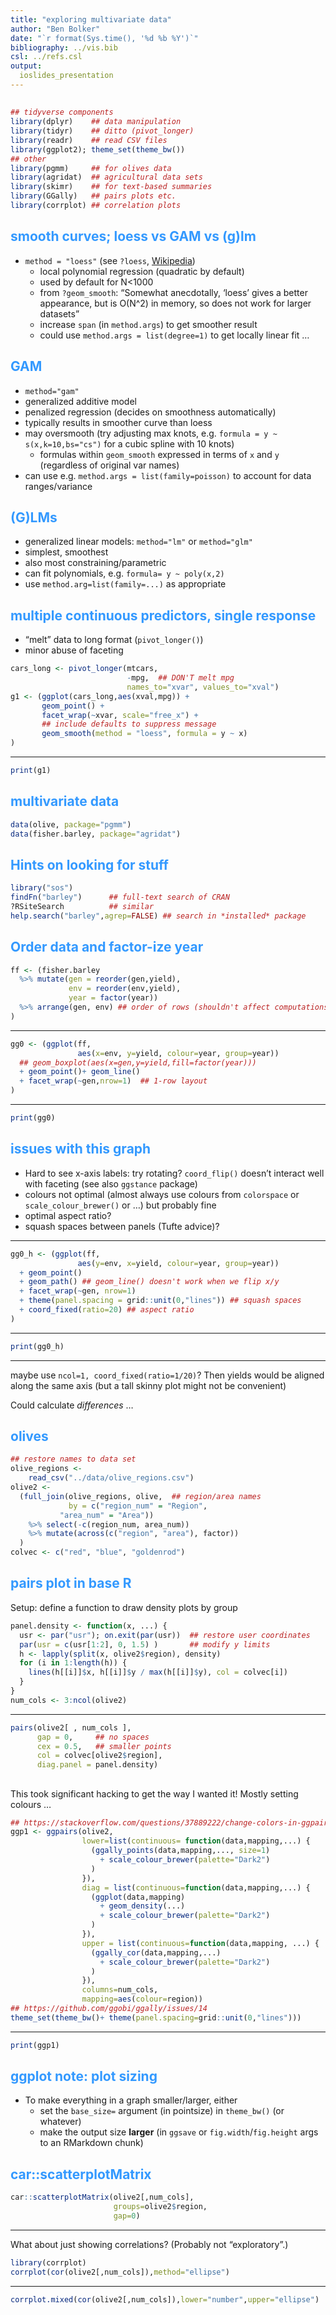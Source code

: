 ```yaml
---
title: "exploring multivariate data"
author: "Ben Bolker"
date: "`r format(Sys.time(), '%d %b %Y')`"
bibliography: ../vis.bib
csl: ../refs.csl
output:
  ioslides_presentation
---
```


<!-- 
apa.csl is a slightly hacked version of APA 
  (modified for "et al" after 2 authors in text)
-->
<!-- .refs is style for reference page (small text) -->
<style>
.refs {
   font-size: 16px;
}
h2 { 
 color: #3399ff;		
}
h3 { 
 color: #3399ff;		
}
.title-slide {
   background-color: #55bbff;
}
</style>
<!--    content: url(https://i.creativecommons.org/l/by-sa/4.0/88x31.png)
>
<!-- Limit image width and height -->
<style type="text/css">
img {     
  max-height: 560px;     
  max-width: 800px; 
}
</style>

## 

```r
## tidyverse components
library(dplyr)    ## data manipulation
library(tidyr)    ## ditto (pivot_longer)
library(readr)    ## read CSV files
library(ggplot2); theme_set(theme_bw())
## other
library(pgmm)     ## for olives data
library(agridat)  ## agricultural data sets
library(skimr)    ## for text-based summaries
library(GGally)   ## pairs plots etc.
library(corrplot) ## correlation plots
```

## smooth curves; loess vs GAM vs (g)lm

- `method = "loess"` (see `?loess`, [Wikipedia](https://en.wikipedia.org/wiki/Local_regression))
    - local polynomial regression (quadratic by default)
    - used by default for N<1000
	- from `?geom_smooth`: "Somewhat anecdotally, 'loess' gives a better appearance, but is O(N^2) in memory, so does not work for larger datasets"
	- increase `span` (in `method.args`) to get smoother result
	- could use `method.args = list(degree=1)` to get locally linear fit ...
	
## GAM

- `method="gam"`
- generalized additive model
- penalized regression (decides on smoothness automatically)
- typically results in smoother curve than loess
- may oversmooth (try adjusting max knots, e.g. `formula = y ~ s(x,k=10,bs="cs")` for a cubic spline with 10 knots)
   - formulas within `geom_smooth` expressed in terms of `x` and `y` (regardless of original var names)
- can use e.g. `method.args = list(family=poisson)` to account for data ranges/variance

## (G)LMs

- generalized linear models: `method="lm"` or `method="glm"`
- simplest, smoothest
- also most constraining/parametric
- can fit polynomials, e.g. `formula= y ~ poly(x,2)`
- use `method.arg=list(family=...)` as appropriate

## multiple continuous predictors, single response

- "melt" data to long format (`pivot_longer()`)
- minor abuse of faceting

```r
cars_long <- pivot_longer(mtcars,
                          -mpg,  ## DON'T melt mpg
                          names_to="xvar", values_to="xval")
g1 <- (ggplot(cars_long,aes(xval,mpg)) +
       geom_point() +
       facet_wrap(~xvar, scale="free_x") +
       ## include defaults to suppress message
       geom_smooth(method = "loess", formula = y ~ x)
)
```

---

```r
print(g1)
```

## multivariate data

```r
data(olive, package="pgmm")
data(fisher.barley, package="agridat")
```

## Hints on looking for stuff

```r
library("sos")
findFn("barley")      ## full-text search of CRAN
?RSiteSearch          ## similar
help.search("barley",agrep=FALSE) ## search in *installed* package
```

## Order data and factor-ize year

```r
ff <- (fisher.barley
  %>% mutate(gen = reorder(gen,yield),
             env = reorder(env,yield),
             year = factor(year))
  %>% arrange(gen, env) ## order of rows (shouldn't affect computations)
)
```

---

```r
gg0 <- (ggplot(ff,
               aes(x=env, y=yield, colour=year, group=year))
  ## geom_boxplot(aes(x=gen,y=yield,fill=factor(year)))
  + geom_point()+ geom_line()
  + facet_wrap(~gen,nrow=1)  ## 1-row layout
)
```

--- 

```r
print(gg0)
```

## issues with this graph

- Hard to see x-axis labels: try rotating?
`coord_flip()` doesn't interact well with faceting
(see also `ggstance` package)
- colours not optimal (almost always use colours from `colorspace` or `scale_colour_brewer()` or ...) but probably fine
- optimal aspect ratio?
- squash spaces between panels (Tufte advice)?

---

```r
gg0_h <- (ggplot(ff,
               aes(y=env, x=yield, colour=year, group=year))
  + geom_point()
  + geom_path() ## geom_line() doesn't work when we flip x/y
  + facet_wrap(~gen, nrow=1)
  + theme(panel.spacing = grid::unit(0,"lines")) ## squash spaces
  + coord_fixed(ratio=20) ## aspect ratio
)
```

---

```r
print(gg0_h)
```

---

maybe use `ncol=1, coord_fixed(ratio=1/20)`?
Then yields would be aligned along the same
axis (but a tall skinny plot might not
be convenient)

Could calculate *differences* ...

## olives

```r
## restore names to data set 
olive_regions <-
    read_csv("../data/olive_regions.csv")
olive2 <- 
  (full_join(olive_regions, olive,  ## region/area names
             by = c("region_num" = "Region",
           "area_num" = "Area"))
    %>% select(-c(region_num, area_num))
    %>% mutate(across(c("region", "area"), factor))
  )
colvec <- c("red", "blue", "goldenrod")
```

## pairs plot in base R

Setup: define a function to draw density plots by group

```r
panel.density <- function(x, ...) {
  usr <- par("usr"); on.exit(par(usr))  ## restore user coordinates
  par(usr = c(usr[1:2], 0, 1.5) )       ## modify y limits
  h <- lapply(split(x, olive2$region), density)
  for (i in 1:length(h)) {
    lines(h[[i]]$x, h[[i]]$y / max(h[[i]]$y), col = colvec[i])
  }
}
num_cols <- 3:ncol(olive2)
```

---

```r

pairs(olive2[ , num_cols ],
      gap = 0,     ## no spaces
      cex = 0.5,   ## smaller points
      col = colvec[olive2$region],
      diag.panel = panel.density)
```

## {.smaller}

This took significant hacking to get the way I wanted it! Mostly setting colours ...

```r
## https://stackoverflow.com/questions/37889222/change-colors-in-ggpairs-now-that-params-is-deprecated
ggp1 <- ggpairs(olive2,
                lower=list(continuous= function(data,mapping,...) {
                  (ggally_points(data,mapping,..., size=1)
                    + scale_colour_brewer(palette="Dark2")
                  )
                }),
                diag = list(continuous=function(data,mapping,...) {
                  (ggplot(data,mapping) 
                    + geom_density(...)
                    + scale_colour_brewer(palette="Dark2")
                  )
                }),
                upper = list(continuous=function(data,mapping, ...) {
                  (ggally_cor(data,mapping,...)
                    + scale_colour_brewer(palette="Dark2")
                  )
                }),
                columns=num_cols,
                mapping=aes(colour=region))
## https://github.com/ggobi/ggally/issues/14
theme_set(theme_bw()+ theme(panel.spacing=grid::unit(0,"lines")))
```

---

```r
print(ggp1)
```

## ggplot note: plot sizing

- To make everything in a graph smaller/larger, either 
    - set the `base_size=` argument (in pointsize) in `theme_bw()` (or whatever)
	- make the output size **larger** (in `ggsave` or `fig.width`/`fig.height` args to an RMarkdown chunk)

## car::scatterplotMatrix

```r
car::scatterplotMatrix(olive2[,num_cols],
                       groups=olive2$region,
                       gap=0)
```

---

What about just showing correlations? (Probably not "exploratory".)

```r
library(corrplot)
corrplot(cor(olive2[,num_cols]),method="ellipse")
```

---

```r
corrplot.mixed(cor(olive2[,num_cols]),lower="number",upper="ellipse")
```
